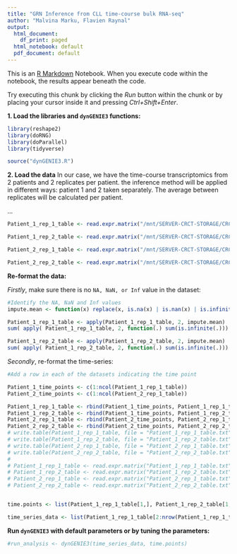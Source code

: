 ```yaml
---
title: "GRN Inference from CLL time-course bulk RNA-seq"
author: "Malvina Marku, Flavien Raynal"
output:
  html_document:
    df_print: paged
  html_notebook: default
  pdf_document: default
---
```


This is an [R Markdown](http://rmarkdown.rstudio.com) Notebook. When you execute code within the notebook, the results appear beneath the code. 

Try executing this chunk by clicking the *Run* button within the chunk or by placing your cursor inside it and pressing *Ctrl+Shift+Enter*. 

**1. Load the libraries and `dynGENIE3` functions:**

```r
library(reshape2)
library(doRNG)
library(doParallel)
library(tidyverse)

source("dynGENIE3.R")
```

**2. Load the data**
In our case, we have the time-course transcriptomics from 2 patients and 2 replicates per patient. the inference method will be applied in different ways:
\item patient 1 and 2 taken separately. The average between replicates will be calculated per patient.
\item ...

```r
Patient_1_rep_1_table <- read.expr.matrix("/mnt/SERVER-CRCT-STORAGE/CRCT21/Private/CLL_dec2020/RNAseqBulk_Eq21_Eq9/Gene_counts_tables/Gene_counts_Patient1_rep1_TPM.txt",form = "rows.are.genes")

Patient_1_rep_2_table <- read.expr.matrix("/mnt/SERVER-CRCT-STORAGE/CRCT21/Private/CLL_dec2020/RNAseqBulk_Eq21_Eq9/Gene_counts_tables/Gene_counts_Patient1_rep2_TPM.txt", form = "rows.are.genes")

Patient_2_rep_1_table <- read.expr.matrix("/mnt/SERVER-CRCT-STORAGE/CRCT21/Private/CLL_dec2020/RNAseqBulk_Eq21_Eq9/Gene_counts_tables/Gene_counts_Patient2_rep1_TPM.txt", form = "rows.are.genes")

Patient_2_rep_2_table <- read.expr.matrix("/mnt/SERVER-CRCT-STORAGE/CRCT21/Private/CLL_dec2020/RNAseqBulk_Eq21_Eq9/Gene_counts_tables/Gene_counts_Patient2_rep2_TPM.txt", form = "rows.are.genes")
```

**Re-format the data:**

_Firstly_, make sure there is no `NA, NaN, or Inf` value in the dataset: 

```r
#Identify the NA, NaN and Inf values
impute.mean <- function(x) replace(x, is.na(x) | is.nan(x) | is.infinite(x), mean(x, na.rm = TRUE))

Patient_1_rep_1_table <- apply(Patient_1_rep_1_table, 2, impute.mean)
sum( apply( Patient_1_rep_1_table, 2, function(.) sum(is.infinite(.))) )

Patient_1_rep_2_table <- apply(Patient_1_rep_2_table, 2, impute.mean)
sum( apply( Patient_1_rep_2_table, 2, function(.) sum(is.infinite(.))) )


```
_Secondly_, re-format the time-series:

```r
#Add a row in each of the datasets indicating the time point

Patient_1_time_points <- c(1:ncol(Patient_1_rep_1_table))
Patient_2_time_points <- c(1:ncol(Patient_2_rep_1_table))

Patient_1_rep_1_table <- rbind(Patient_1_time_points, Patient_1_rep_1_table)
Patient_1_rep_2_table <- rbind(Patient_1_time_points, Patient_1_rep_2_table)
Patient_2_rep_1_table <- rbind(Patient_2_time_points, Patient_2_rep_1_table)
Patient_2_rep_2_table <- rbind(Patient_2_time_points, Patient_2_rep_2_table)
# write.table(Patient_1_rep_1_table, file = "Patient_1_rep_1_table.txt")
# write.table(Patient_1_rep_2_table, file = "Patient_1_rep_2_table.txt")
# write.table(Patient_2_rep_1_table, file = "Patient_2_rep_1_table.txt")
# write.table(Patient_2_rep_2_table, file = "Patient_2_rep_2_table.txt")
# 
# Patient_1_rep_1_table <- read.expr.matrix("Patient_1_rep_1_table.txt",form = "rows.are.genes")
# Patient_1_rep_2_table <- read.expr.matrix("Patient_1_rep_2_table.txt", form = "rows.are.genes")
# Patient_2_rep_1_table <- read.expr.matrix("Patient_2_rep_1_table.txt", form = "rows.are.genes")
# Patient_2_rep_2_table <- read.expr.matrix("Patient_2_rep_2_table.txt", form = "rows.are.genes")


time.points <- list(Patient_1_rep_1_table[1,], Patient_1_rep_2_table[1,], Patient_2_rep_1_table[1,], Patient_2_rep_2_table[1,])

time_series_data <- list(Patient_1_rep_1_table[2:nrow(Patient_1_rep_1_table),], Patient_1_rep_2_table[2:nrow(Patient_1_rep_2_table),], Patient_2_rep_1_table[2:nrow(Patient_2_rep_1_table),], Patient_2_rep_2_table[2:nrow(Patient_2_rep_2_table),])
```
**Run `dynGENIE3` with default parameters or by tuning the parameters:**

```r
#run_analysis <- dynGENIE3(time_series_data, time.points)
```
